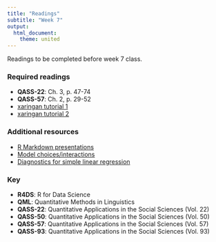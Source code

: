 ```yaml
---
title: "Readings"
subtitle: "Week 7"
output: 
  html_document: 
    theme: united
---
```


Readings to be completed before week 7 class. 

### Required readings

- **QASS-22**: Ch. 3, p. 47-74
- **QASS-57**: Ch. 2, p. 29-52
- [xaringan tutorial 1](https://slides.yihui.name/xaringan/#1)
- [xaringan tutorial 2](https://www.jvcasillas.com/ru_xaringan/slides/index.html#1)

### Additional resources

- [R Markdown presentations](https://dcl-2017-04.github.io/curriculum/rmarkdown-formats.html)
- [Model choices/interactions](https://gallery.shinyapps.io/multi_regression/)
- [Diagnostics for simple linear regression](https://gallery.shinyapps.io/slr_diag/)

### Key 

- **R4DS**: R for Data Science
- **QML**: Quantitative Methods in Linguistics
- **QASS-22**: Quantitative Applications in the Social Sciences (Vol. 22)
- **QASS-50**: Quantitative Applications in the Social Sciences (Vol. 50)
- **QASS-57**: Quantitative Applications in the Social Sciences (Vol. 57)
- **QASS-93**: Quantitative Applications in the Social Sciences (Vol. 93)


